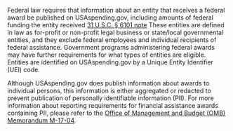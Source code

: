 Federal law requires that information about an entity that receives
a federal award be published on USAspending.gov, including amounts
of federal funding the entity received
 <a target="_blank" rel="noopener noreferrer" href="https://uscode.house.gov/view.xhtml?req=(title:31%20section:6101%20edition:prelim)%20OR%20(granuleid:USC-prelim-title31-section6101)&f=treesort&edition=prelim&num=0&jumpTo=true">31 U.S.C. § 6101 note</a>
 These entities are defined in law as for-profit or non-profit legal
business or state/local governmental entities, and they exclude
federal employees and individual recipients of federal assistance.
Government programs administering federal awards may have further
requirements for what types of entities are eligible. Entities are
identified on USAspending.gov by a Unique Entity Identifier (UEI)
code.

Although USAspending.gov does publish information about awards to individual persons, this information is either aggregated or redacted to prevent publication of personally identifiable information (PII). For more information about reporting requirements for financial assistance awards containing PII, please refer to the
 <a target="_blank" rel="noopener noreferrer" href="https://www.whitehouse.gov/wp-content/uploads/legacy_drupal_files/omb/memoranda/2017/m-17-04.pdf">Office of Management and Budget (OMB) Memorandum M-17-04</a>.
